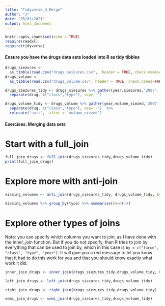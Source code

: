 ```yaml
---
title: "Tidyverse_4_Merge"
author: "J"
date: "25/01/2021"
output: html_document
---
```


```r
knitr::opts_chunk$set(echo = TRUE)
require(readxl)
require(tidyverse)
```

#### Ensure you have the drugs data sets loaded into R as tidy tibbles ####
```r
drugs_siezures <- 
  as_tibble(read.csv("drugs_seizures.csv",  header = TRUE, check.names=FALSE, fileEncoding="UTF-8-BOM"))
drugs_volume <- 
  as_tibble(read.csv("drugs_volume.csv", header = TRUE, check.names=FALSE, fileEncoding="UTF-8-BOM"))

drugs_siezures_tidy <- drugs_siezures %>% gather(year,siezures,'2007':'2020') %>%
  separate(drug, c("class","type"), sep='-')

drugs_volume_tidy <- drugs_volume %>% gather(year,volume_siezed,'2007':'2020') %>%
  separate(drug, c("class","type"), sep='-')  %>%
  relocate('unit', .after = 'volume_siezed')

```

#### Exercises: Merging data sets ####

# Start with a full_join
```r
full_join_drugs <- full_join(drugs_siezures_tidy,drugs_volume_tidy)
print(full_join_drugs)

```

#    Explore more with anti-join
```r
missing_volumes <- anti_join(drugs_siezures_tidy, drugs_volume_tidy, by = c("force", "type", "class", "year"))

missing_volumes %>% group_by(type) %>% summarise((n=n()))

```

# Explore other types of joins
Note: you can specify which columns you want to join, as I have done with the inner_join function. But if you do not specify, then R tries to join by everything that can be used to join by, which in this case is `by = c("force", "class", "type", "year")`. It will give you a red message to let you know that it had to do this work for you and that you should know exactly what work it did. 

```r
inner_join_drugs <- inner_join(drugs_siezures_tidy,drugs_volume_tidy, by = c("force", "class", "type", "year"))

left_join_drugs <- left_join(drugs_siezures_tidy,drugs_volume_tidy)

right_join_drugs <- right_join(drugs_siezures_tidy,drugs_volume_tidy)

semi_join_drugs <- semi_join(drugs_siezures_tidy,drugs_volume_tidy)

```
